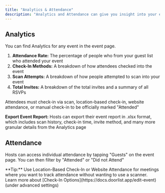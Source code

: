 ```yaml
---
title: "Analytics & Attendance"
description: "Analytics and Attendance can give you insight into your events and the people there"
---
```


## Analytics

You can find Analytics for any event in the event page.

1. **Attendance Rate:** The percentage of people who from your guest list who attended your event
2. **Check-In Methods:** A breakdown of how attendees checked into the event
3. **Scan Attempts:** A breakdown of how people attempted to scan into your event
4. **Total Invites:** A breakdown of the total invites and a summary of all RSVPs

<Warning>
  Attendees must check-in via scan, location-based check-in, website attendance, or manual check-in to be officially marked "Attended"
</Warning>

**Export Event Report:** Hosts can export their event report in .xlsx format, which includes scan history, check-in time, invite method, and many more granular details from the Analytics page

## Attendance

Hosts can access individual attendance by tapping "Guests" on the event page. You can then filter by "Attended" or "Did not Attend"

<Tip>
  **Tip:** Use Location-Based Check-In or Website Attendance for meetings where you want to track attendance without wanting to use a scanner. Learn more about [Check-In Options](https://docs.doorlist.app/edit-event) (under advanced settings)
</Tip>